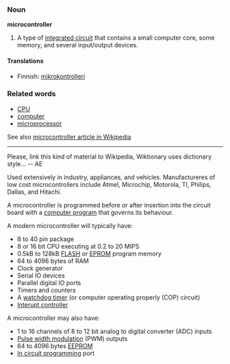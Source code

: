 {{msg:cleanup}}

===Noun===
'''microcontroller'''
#A type of [[integrated circuit]] that contains a small computer core, some memory, and several input/output devices. 

====Translations====
*Finnish: [[mikrokontrolleri]]

===Related words===
*[[CPU]]
*[[computer]]
*[[microprocessor]]

See also [[w:microcontroller|microcontroller article in Wikipedia]]

{{msg:stub}}

--------------

Please, link this kind of material to Wikipedia, Wiktionary uses dictionary style... -- AE


Used extensively in industry, appliances, and vehicles. Manufactureres of low cost microcontrollers include Atmel, Microchip, Motorola, TI, Philips, Dallas, and Hitachi.

A microcontroller is programmed before or after insertion into the circuit board with a [[computer program]] that governs its behaviour.

A modern microcontroller will typically have:
* 8 to 40 pin package
* 8 or 16 bit CPU executing at 0.2 to 20 MIPS
* 0.5kB to 128kB [[FLASH]] or [[EPROM]] program memory
* 64 to 4096 bytes of RAM
* Clock generator
* Serial IO devices
* Parallel digital IO ports
* Timers and counters
* A [[watchdog timer]] (or computer operating properly (COP) circuit)
* [[Interupt controller]]

A microcontroller may also have:
* 1 to 16 channels of 8 to 12 bit analog to digital converter (ADC) inputs
* [[Pulse width modulation]] (PWM) outputs
* 64 to 4096 bytes [[EEPROM]]
* [[In circuit programming]] port